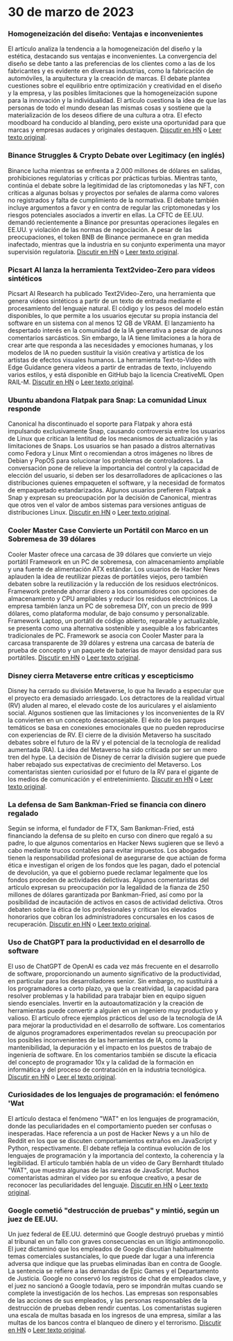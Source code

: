
<Steps>

# 30 de marzo de 2023

### Homogeneización del diseño: Ventajas e inconvenientes

El artículo analiza la tendencia a la homogeneización del diseño y la estética, destacando sus ventajas e inconvenientes. La convergencia del diseño se debe tanto a las preferencias de los clientes como a las de los fabricantes y es evidente en diversas industrias, como la fabricación de automóviles, la arquitectura y la creación de marcas. El debate plantea cuestiones sobre el equilibrio entre optimización y creatividad en el diseño y la empresa, y las posibles limitaciones que la homogeneización supone para la innovación y la individualidad. El artículo cuestiona la idea de que las personas de todo el mundo desean las mismas cosas y sostiene que la materialización de los deseos difiere de una cultura a otra. El efecto moodboard ha conducido al blanding, pero existe una oportunidad para que marcas y empresas audaces y originales destaquen.
[Discutir en HN](http://news.ycombinator.com/item?id=35355703) o [Leer texto original](https://www.alexmurrell.co.uk/articles/the-age-of-average).

### Binance Struggles & Crypto Debate over Legitimacy (en inglés)

Binance lucha mientras se enfrenta a 2.000 millones de dólares en salidas, prohibiciones regulatorias y críticas por prácticas turbias. Mientras tanto, continúa el debate sobre la legitimidad de las criptomonedas y las NFT, con críticas a algunas bolsas y proyectos por señales de alarma como valores no registrados y falta de cumplimiento de la normativa. El debate también incluye argumentos a favor y en contra de regular las criptomonedas y los riesgos potenciales asociados a invertir en ellas. La CFTC de EE.UU. demandó recientemente a Binance por presuntas operaciones ilegales en EE.UU. y violación de las normas de negociación. A pesar de las preocupaciones, el token BNB de Binance permanece en gran medida inafectado, mientras que la industria en su conjunto experimenta una mayor supervisión regulatoria.
[Discutir en HN](http://news.ycombinator.com/item?id=35351805) o [Leer texto original](https://www.wsj.com/articles/binance-sees-2-billion-in-outflows-as-troubles-compound-9a136e21).

### Picsart AI lanza la herramienta Text2video-Zero para vídeos sintéticos

Picsart AI Research ha publicado Text2Video-Zero, una herramienta que genera vídeos sintéticos a partir de un texto de entrada mediante el procesamiento del lenguaje natural. El código y los pesos del modelo están disponibles, lo que permite a los usuarios ejecutar su propia instancia del software en un sistema con al menos 12 GB de VRAM. El lanzamiento ha despertado interés en la comunidad de la IA generativa a pesar de algunos comentarios sarcásticos. Sin embargo, la IA tiene limitaciones a la hora de crear arte que responda a las necesidades y emociones humanas, y los modelos de IA no pueden sustituir la visión creativa y artística de los artistas de efectos visuales humanos. La herramienta Text-to-Video with Edge Guidance genera vídeos a partir de entradas de texto, incluyendo varios estilos, y está disponible en GitHub bajo la licencia CreativeML Open RAIL-M.
[Discutir en HN](http://news.ycombinator.com/item?id=35352452) o [Leer texto original](https://github.com/Picsart-AI-Research/Text2Video-Zero).

### Ubuntu abandona Flatpak para Snap: La comunidad Linux responde

Canonical ha discontinuado el soporte para Flatpak y ahora está impulsando exclusivamente Snap, causando controversia entre los usuarios de Linux que critican la lentitud de los mecanismos de actualización y las limitaciones de Snaps. Los usuarios se han pasado a distros alternativas como Fedora y Linux Mint o recomiendan a otros imágenes no libres de Debian y PopOS para solucionar los problemas de controladores. La conversación pone de relieve la importancia del control y la capacidad de elección del usuario, si deben ser los desarrolladores de aplicaciones o las distribuciones quienes empaqueten el software, y la necesidad de formatos de empaquetado estandarizados. Algunos usuarios prefieren Flatpak a Snap y expresan su preocupación por la decisión de Canonical, mientras que otros ven el valor de ambos sistemas para versiones antiguas de distribuciones Linux.
[Discutir en HN](http://news.ycombinator.com/item?id=35354729) o [Leer texto original](https://lwn.net/SubscriberLink/927262/6adb2350e2b0d2ce/).

### Cooler Master Case Convierte un Portátil con Marco en un Sobremesa de 39 dólares

Cooler Master ofrece una carcasa de 39 dólares que convierte un viejo portátil Framework en un PC de sobremesa, con almacenamiento ampliable y una fuente de alimentación ATX estándar. Los usuarios de Hacker News aplauden la idea de reutilizar piezas de portátiles viejos, pero también debaten sobre la reutilización y la reducción de los residuos electrónicos. Framework pretende ahorrar dinero a los consumidores con opciones de almacenamiento y CPU ampliables y reducir los residuos electrónicos. La empresa también lanza un PC de sobremesa DIY, con un precio de 999 dólares, como plataforma modular, de bajo consumo y personalizable. Framework Laptop, un portátil de código abierto, reparable y actualizable, se presenta como una alternativa sostenible y asequible a los fabricantes tradicionales de PC. Framework se asocia con Cooler Master para la carcasa transparente de 39 dólares y estrena una carcasa de batería de prueba de concepto y un paquete de baterías de mayor densidad para sus portátiles.
[Discutir en HN](http://news.ycombinator.com/item?id=35350288) o [Leer texto original](https://www.theverge.com/2023/3/23/23652939/framework-cooler-master-sff-pc-case).

### Disney cierra Metaverse entre críticas y escepticismo

Disney ha cerrado su división Metaverse, lo que ha llevado a especular que el proyecto era demasiado arriesgado. Los detractores de la realidad virtual (RV) aluden al mareo, el elevado coste de los auriculares y el aislamiento social. Algunos sostienen que las limitaciones y los inconvenientes de la RV la convierten en un concepto desaconsejable. El éxito de los parques temáticos se basa en conexiones emocionales que no pueden reproducirse con experiencias de RV. El cierre de la división Metaverso ha suscitado debates sobre el futuro de la RV y el potencial de la tecnología de realidad aumentada (RA). La idea del Metaverso ha sido criticada por ser un mero tren del hype. La decisión de Disney de cerrar la división sugiere que puede haber rebajado sus expectativas de crecimiento del Metaverso. Los comentaristas sienten curiosidad por el futuro de la RV para el gigante de los medios de comunicación y el entretenimiento.
[Discutir en HN](http://news.ycombinator.com/item?id=35350952) o [Leer texto original](https://www.wsj.com/articles/disney-eliminates-its-metaverse-division-as-part-of-companys-layoffs-plan-94b03650).

### La defensa de Sam Bankman-Fried se financia con dinero regalado

Según se informa, el fundador de FTX, Sam Bankman-Fried, está financiando la defensa de su pleito en curso con dinero que regaló a su padre, lo que algunos comentarios en Hacker News sugieren que se llevó a cabo mediante trucos contables para evitar impuestos. Los abogados tienen la responsabilidad profesional de asegurarse de que actúan de forma ética e investigan el origen de los fondos que les pagan, dado el potencial de devolución, ya que el gobierno puede reclamar legalmente que los fondos proceden de actividades delictivas. Algunos comentaristas del artículo expresan su preocupación por la legalidad de la fianza de 250 millones de dólares garantizada por Bankman-Fried, así como por la posibilidad de incautación de activos en casos de actividad delictiva. Otros debaten sobre la ética de los profesionales y critican los elevados honorarios que cobran los administradores concursales en los casos de recuperación.
[Discutir en HN](http://news.ycombinator.com/item?id=35358698) o [Leer texto original](https://www.forbes.com/sites/sarahemerson/2023/03/29/sam-bankman-fried-legal-fees-funded-by-alameda-money-gifted-to-father-joe-bankman/).

### Uso de ChatGPT para la productividad en el desarrollo de software

El uso de ChatGPT de OpenAI es cada vez más frecuente en el desarrollo de software, proporcionando un aumento significativo de la productividad, en particular para los desarrolladores senior. Sin embargo, no sustituirá a los programadores a corto plazo, ya que la creatividad, la capacidad para resolver problemas y la habilidad para trabajar bien en equipo siguen siendo esenciales. Invertir en la autoautomatización y la creación de herramientas puede convertir a alguien en un ingeniero muy productivo y valioso. El artículo ofrece ejemplos prácticos del uso de la tecnología de IA para mejorar la productividad en el desarrollo de software. Los comentarios de algunos programadores experimentados revelan su preocupación por los posibles inconvenientes de las herramientas de IA, como la mantenibilidad, la depuración y el impacto en los puestos de trabajo de ingeniería de software. En los comentarios también se discute la eficacia del concepto de programador 10x y la calidad de la formación en informática y del proceso de contratación en la industria tecnológica.
[Discutir en HN](http://news.ycombinator.com/item?id=35356054) o [Leer el texto original](https://kadekillary.work/posts/1000x-eng/).

### Curiosidades de los lenguajes de programación: el fenómeno 'Wat

El artículo destaca el fenómeno "WAT" en los lenguajes de programación, donde las peculiaridades en el comportamiento pueden ser confusas o inesperadas. Hace referencia a un post de Hacker News y a un hilo de Reddit en los que se discuten comportamientos extraños en JavaScript y Python, respectivamente. El debate refleja la continua evolución de los lenguajes de programación y la importancia del contexto, la coherencia y la legibilidad. El artículo también habla de un vídeo de Gary Bernhardt titulado "WAT", que muestra algunas de las rarezas de JavaScript. Muchos comentaristas admiran el vídeo por su enfoque creativo, a pesar de reconocer las peculiaridades del lenguaje.
[Discutir en HN](http://news.ycombinator.com/item?id=35363044) o [Leer texto original](https://www.destroyallsoftware.com/talks/wat).

### Google cometió "destrucción de pruebas" y mintió, según un juez de EE.UU.

Un juez federal de EE.UU. determinó que Google destruyó pruebas y mintió al tribunal en un fallo con graves consecuencias en un litigio antimonopolio. El juez dictaminó que los empleados de Google discutían habitualmente temas comerciales sustanciales, lo que puede dar lugar a una inferencia adversa que indique que las pruebas eliminadas iban en contra de Google. La sentencia se refiere a las demandas de Epic Games y el Departamento de Justicia. Google no conservó los registros de chat de empleados clave, y el juez no sancionó a Google todavía, pero se impondrán multas cuando se complete la investigación de los hechos. Las empresas son responsables de las acciones de sus empleados, y las personas responsables de la destrucción de pruebas deben rendir cuentas. Los comentaristas sugieren una escala de multas basada en los ingresos de una empresa, similar a las multas de los bancos contra el blanqueo de dinero y el terrorismo.
[Discutir en HN](http://news.ycombinator.com/item?id=35363095) o [Leer texto original](https://storage.courtlistener.com/recap/gov.uscourts.cand.373179/gov.uscourts.cand.373179.469.0.pdf).

</Steps>
